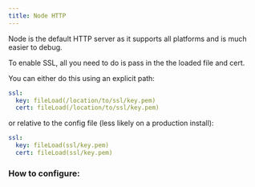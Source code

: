 ```yaml
---
title: Node HTTP
---
```


Node is the default HTTP server as it supports all platforms and is much easier to debug.

To enable SSL, all you need to do is pass in the the loaded file and cert.

You can either do this using an explicit path:

```yaml
ssl:
  key: fileLoad(/location/to/ssl/key.pem)
  cert: fileLoad(/location/to/ssl/key.pem)
```

or relative to the config file (less likely on a production install):

```yaml
ssl:
  key: fileLoad(ssl/key.pem)
  cert: fileLoad(ssl/key.pem)
```

### How to configure:

<NodeHttpServerConfig/>